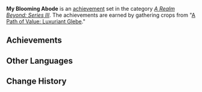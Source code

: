 {{Achievement Set Infobox
|title        = 
|primogems    = {{Achievement/Primogems|My Blooming Abode}}
|total        = {{Achievement/Total|My Blooming Abode}}
|category     = A Realm Beyond: Series III
}}
'''My Blooming Abode''' is an [[achievement]] set in the category ''[[A Realm Beyond: Series III]]''. The achievements are earned by gathering crops from "[[A Path of Value: Luxuriant Glebe]]."

==Achievements==
{{Achievements by Category Table|My Blooming Abode}}
<!--
==Notes==

==Trivia==
-->
==Other Languages==
{{Other Languages
|en      = My Blooming Abode
|zhs     = 花开之洞天
|zhs_rm  = Huā Kāi zhī Dòngtiān
|zht     = 花開之洞天
|zht_rm  = Huā Kāi zhī Dòngtiān
|zh_tl   = Abode of Flowering Blooms
|ja      = 花咲か洞天
|ja_rm   = Hanasaka Douten
|ja_tl   = Blooming God's Realm
|ko      = 꽃이 핀 선계
|ko_rm   = 
|ko_tl   = 
|es      = Paraíso en floración
|es_tl   = Blooming Paradise
|fr      = Royaume des fleurs
|fr_tl   = Blossom Realm
|ru      = Цветущая обитель
|ru_tl   = 
|th      = อาณาจักรดอกไม้บาน
|th_rm   = 
|th_tl   = 
|vi      = Động Tiên Hoa Nở
|vi_tl   = 
|de      = Ein Himmel voller Blüten
|de_tl   = A Heaven Full of Blossoms
|id      = Bunga Bermekaran di Alam
|id_tl   = Flowers Blooming in Nature
|pt      = Paraíso Mágico do Florescimento
|pt_tl   = Magical Blooming Paradise
}}
==Change History==
{{Change History|1.5}}
<!--
==References==
{{Reflist}}
-->